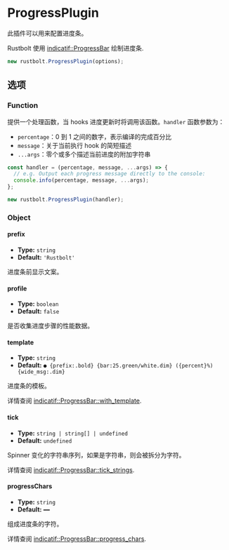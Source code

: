 
# ProgressPlugin

此插件可以用来配置进度条。

Rustbolt 使用 [indicatif::ProgressBar](https://github.com/console-rs/indicatif) 绘制进度条.

```js
new rustbolt.ProgressPlugin(options);
```

## 选项

### Function

提供一个处理函数，当 hooks 进度更新时将调用该函数。`handler` 函数参数为：

- `percentage`：0 到 1 之间的数字，表示编译的完成百分比
- `message`：关于当前执行 hook 的简短描述
- `...args`：零个或多个描述当前进度的附加字符串

```js
const handler = (percentage, message, ...args) => {
  // e.g. Output each progress message directly to the console:
  console.info(percentage, message, ...args);
};

new rustbolt.ProgressPlugin(handler);
```

### Object

#### prefix

- **Type:** `string`
- **Default:** `'Rustbolt'`

进度条前显示文案。

#### profile

- **Type:** `boolean`
- **Default:** `false`

是否收集进度步骤的性能数据。

#### template

- **Type:** `string`
- **Default:** `● {prefix:.bold} {bar:25.green/white.dim} ({percent}%) {wide_msg:.dim}`

进度条的模板。

详情查阅 [indicatif::ProgressBar::with_template](https://docs.rs/indicatif/latest/indicatif/style/struct.ProgressStyle.html#method.with_template).

#### tick

- **Type:** `string | string[] | undefined`
- **Default:** `undefined`

Spinner 变化的字符串序列，如果是字符串，则会被拆分为字符。

详情查阅 [indicatif::ProgressBar::tick_strings](https://docs.rs/indicatif/latest/indicatif/style/struct.ProgressStyle.html#method.tick_strings).

#### progressChars

- **Type:** `string`
- **Default:** `━━`

组成进度条的字符。

详情查阅 [indicatif::ProgressBar::progress_chars](https://docs.rs/indicatif/latest/indicatif/style/struct.ProgressStyle.html#method.progress_chars).
